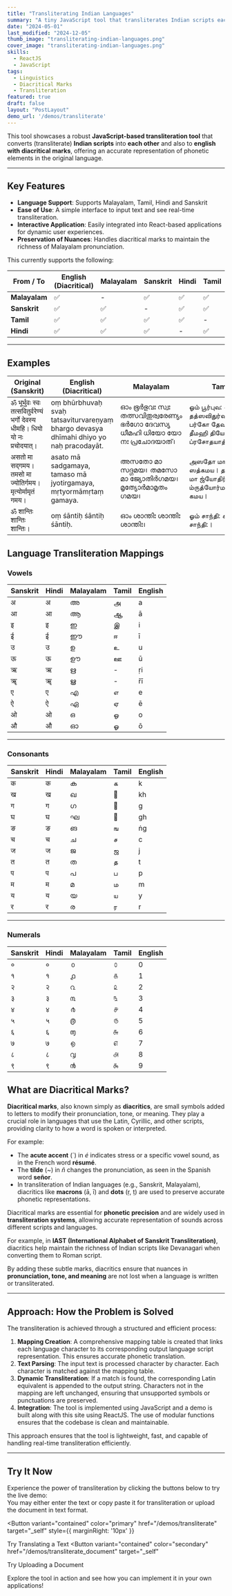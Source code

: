 ```yaml
---
title: "Transliterating Indian Languages"
summary: "A tiny JavaScript tool that transliterates Indian scripts each other and also into English with diacritical marks, preserving linguistic nuances and enabling seamless text interpretation."
date: "2024-05-01"
last_modified: "2024-12-05"
thumb_image: "transliterating-indian-languages.png"
cover_image: "transliterating-indian-languages.png"
skills:
  - ReactJS
  - JavaScript
tags:
  - Linguistics
  - Diacritical Marks
  - Transliteration
featured: true
draft: false
layout: "PostLayout"
demo_url: '/demos/transliterate'
---
```


This tool showcases a robust **JavaScript-based transliteration tool** that converts (transliterate) **Indian scripts** into **each other** and also to **english with diacritical marks**, offering an accurate representation of phonetic elements in the original language.

---

## Key Features

- **Language Support**: Supports Malayalam, Tamil, Hindi and Sanskrit
- **Ease of Use**: A simple interface to input text and see real-time transliteration.
- **Interactive Application**: Easily integrated into React-based applications for dynamic user experiences.
- **Preservation of Nuances**: Handles diacritical marks to maintain the richness of Malayalam pronunciation.

This currently supports the following:

| **From / To**            | **English (Diacritical)** | **Malayalam** | **Sanskrit** | **Hindi** | **Tamil** |
|---------------------------|--------------------------|---------------|-------------|-----------|-----------|
| **Malayalam**            | ✅                        | -             | ✅           | ✅         | ✅         |
| **Sanskrit**             | ✅                        | ✅            | -           | ✅         | ✅         |
| **Tamil**                | ✅                        | ✅            | ✅           | ✅         | -         |
| **Hindi**                | ✅                        | ✅            | ✅           | -         | ✅         |

---

## Examples

| **Original (Sanskrit)**                                | **English (Diacritical)**            | **Malayalam**                       | **Tamil**                          | **Hindi**                          |
|-------------------------------------------------------|--------------------------------------|------------------------------------|-----------------------------------|-----------------------------------|
| ॐ भूर्भुवः स्वः तत्सवितुर्वरेण्यं भर्गो देवस्य धीमहि। धियो यो नः प्रचोदयात्। | oṃ bhūrbhuvaḥ svaḥ tatsaviturvareṇyaṃ bhargo devasya dhīmahi dhiyo yo naḥ pracodayāt. | ഓം ഭൂർഭുവഃ സ്വഃ തത്സവിതുര്വരേണ്യം ഭർഗോ ദേവസ്യ ധീമഹി ധിയോ യോ നഃ പ്രചോദയാത്। | ஓம் பூர்புவ: ஸ்வ: தத்ஸவிதுர்வரேண்யம் பர்கோ தேவஸ்ய தீமஹி தியோ யோ ந: ப்ரசோதயாத்। | ओं भूर्भुवः स्वः तस्सवितुर्वरेण्यम् भर्गो देवस्य धीमहि धियो यो नः प्रचोदयात्। |
| असतो मा सद्गमय। तमसो मा ज्योतिर्गमय। मृत्योर्मामृतं गमय। | asato mā sadgamaya, tamaso mā jyotirgamaya, mṛtyormāmṛtaṃ gamaya. | അസതോ മാ സദ്ഗമയ। തമസോ മാ ജ്യോതിർഗമയ। മൃത്യോർമാമൃതം ഗമയ। | அஸதோ மா ஸத்கமய। தமஸோ மா ஜ்யோதிர்கமய। ம்ருத்யோர்மாம்ருதம் கமய। | असतो मा सद्गमय। तमसो मा ज्योतिर्गमय। मृत्योर्मामृतं गमय। |
| ॐ शान्तिः शान्तिः शान्तिः।                         | oṃ śāntiḥ śāntiḥ śāntiḥ.            | ഓം ശാന്തിഃ ശാന്തിഃ ശാന്തിഃ।           | ஓம் சாந்தி: சாந்தி: சாந்தி:।           | ओं शान्तिः शान्तिः शान्तिः।           |

## Language Transliteration Mappings

### Vowels
| **Sanskrit** | **Hindi** | **Malayalam** | **Tamil** | **English** |
|--------------|-----------|---------------|-----------|-------------|
| अ            | अ         | അ              | அ          | a           |
| आ            | आ         | ആ             | ஆ          | ā           |
| इ            | इ         | ഇ              | இ          | i           |
| ई            | ई         | ഈ             | ஈ          | ī           |
| उ            | उ         | ഉ              | உ          | u           |
| ऊ            | ऊ         | ഊ             | ஊ          | ū           |
| ऋ            | ऋ         | ഋ              | -          | ṛi          |
| ॠ            | ॠ         | ൠ             | -          | r̄ī          |
| ए            | ए         | എ              | எ          | e           |
| ऐ            | ऐ         | ഏ             | ஏ          | ē           |
| ओ            | ओ         | ഒ              | ஒ          | o           |
| औ            | औ         | ഓ             | ஓ          | ō           |

---

### Consonants
| **Sanskrit** | **Hindi** | **Malayalam** | **Tamil** | **English** |
|--------------|-----------|---------------|-----------|-------------|
| क            | क         | ക              | க          | k           |
| ख            | ख         | ഖ             | ஖          | kh          |
| ग            | ग         | ഗ              | ஗          | g           |
| घ            | घ         | ഘ             | ஘          | gh          |
| ङ            | ङ         | ങ              | ங          | ṅg          |
| च            | च         | ച              | ச          | c           |
| ज            | ज         | ജ              | ஜ          | j           |
| त            | त         | ത              | த          | t           |
| प            | प         | പ              | ப          | p           |
| म            | म         | മ              | ம          | m           |
| य            | य         | യ              | ய          | y           |
| र            | र         | ര              | ர          | r           |

---

### Numerals
| **Sanskrit** | **Hindi** | **Malayalam** | **Tamil** | **English** |
|--------------|-----------|---------------|-----------|-------------|
| ०            | ०         | ൦              | ௦          | 0           |
| १            | १         | ൧              | ௧          | 1           |
| २            | २         | ൨              | ௨          | 2           |
| ३            | ३         | ൩              | ௩          | 3           |
| ४            | ४         | ൪              | ௪          | 4           |
| ५            | ५         | ൫              | ௫          | 5           |
| ६            | ६         | ൬              | ௬          | 6           |
| ७            | ७         | ൭              | ௭          | 7           |
| ८            | ८         | ൮              | ௮          | 8           |
| ९            | ९         | ൯              | ௯          | 9           |


## What are Diacritical Marks?

**Diacritical marks**, also known simply as **diacritics**, are small symbols added to letters to modify their pronunciation, tone, or meaning. They play a crucial role in languages that use the Latin, Cyrillic, and other scripts, providing clarity to how a word is spoken or interpreted.

For example:

- The **acute accent** (´) in *é* indicates stress or a specific vowel sound, as in the French word **résumé**.  
- The **tilde** (~) in *ñ* changes the pronunciation, as seen in the Spanish word **señor**.  
- In transliteration of Indian languages (e.g., Sanskrit, Malayalam), diacritics like **macrons** (ā, ī) and **dots** (ṛ, ṭ) are used to preserve accurate phonetic representations.

Diacritical marks are essential for **phonetic precision** and are widely used in **transliteration systems**, allowing accurate representation of sounds across different scripts and languages. 

For example, in **IAST (International Alphabet of Sanskrit Transliteration)**, diacritics help maintain the richness of Indian scripts like Devanagari when converting them to Roman script.

By adding these subtle marks, diacritics ensure that nuances in **pronunciation, tone, and meaning** are not lost when a language is written or transliterated.

---

## Approach: How the Problem is Solved

The transliteration is achieved through a structured and efficient process:

1. **Mapping Creation**: A comprehensive mapping table is created that links each language character to its corresponding output language script representation. This ensures accurate phonetic translation.
2. **Text Parsing**: The input text is processed character by character. Each character is matched against the mapping table.
3. **Dynamic Transliteration**: If a match is found, the corresponding Latin equivalent is appended to the output string. Characters not in the mapping are left unchanged, ensuring that unsupported symbols or punctuations are preserved.
4. **Integration**: The tool is implemented using JavaScript and a demo is built along with this site using ReactJS. The use of modular functions ensures that the codebase is clean and maintainable.

This approach ensures that the tool is lightweight, fast, and capable of handling real-time transliteration efficiently.

---

## Try It Now

Experience the power of transliteration by clicking the buttons below to try the live demo:  
You may either enter the text or copy paste it for transliteration or upload the document in text format.


<Button 
  variant="contained" 
  color="primary" 
  href="/demos/transliterate" 
  target="_self" 
  style={{ marginRight: '10px' }}
>
  Try Translating a Text
</Button>
<Button 
  variant="contained" 
  color="secondary" 
  href="/demos/transliterate_document" 
  target="_self"
>
  Try Uploading a Document
</Button>

Explore the tool in action and see how you can implement it in your own applications!